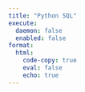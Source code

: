 ```yaml
---
title: "Python SQL"
execute:
  daemon: false
  enabled: false
format:
  html:
    code-copy: true
    eval: false
    echo: true
---
```

